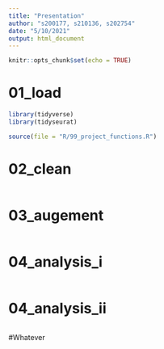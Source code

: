 ```yaml
---
title: "Presentation"
author: "s200177, s210136, s202754"
date: "5/10/2021"
output: html_document
---
```


```r
knitr::opts_chunk$set(echo = TRUE)
```

# 01_load
```r
library(tidyverse)
library(tidyseurat)
```

```r
source(file = "R/99_project_functions.R")
```

# 02_clean

```r

```

# 03_augement

```r
```

# 04_analysis_i

```r
```

# 04_analysis_ii

```r
```

#Whatever

```r
```

